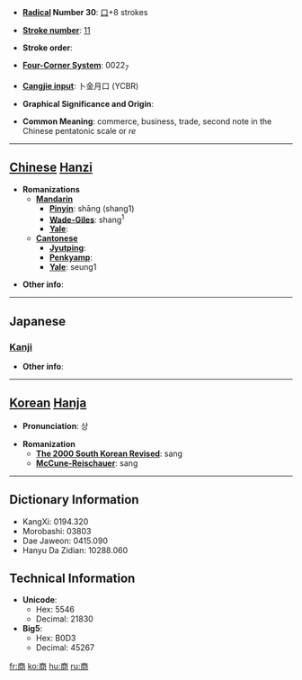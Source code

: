 * '''[[Wiktionary:Chinese radical index| Radical]] Number 30''': [[Wiktionary:Chinese radical index 口|口]]+8 strokes

* '''[[Wiktionary:Chinese total strokes index|Stroke number]]''': [[Wiktionary:Chinese total strokes index 11|11]]

* '''Stroke order''': 

* '''[[Wiktionary:Chinese four corner index|Four-Corner System]]''': 0022<sub>7</sub>

* '''[[Wiktionary:Chinese Cangjie index|Cangjie input]]''': 卜金月口 (YCBR)

* '''Graphical Significance and Origin''': 

* '''Common Meaning''': commerce, business, trade, second note in the Chinese pentatonic scale or ''re''

----

== [[Chinese]] [[Hanzi]] ==

* '''Romanizations'''
** '''[[Mandarin]]'''
*** '''[[Pinyin]]''': shāng (shang1)
*** '''[[Wade-Giles]]''': shang<sup>1</sup>
*** '''[[Yale]]''': 
** '''[[Cantonese]]'''
*** '''[[Jyutping]]''':
*** '''[[Penkyamp]]''': 
*** '''[[Yale]]''': seung1

* '''Other info''': 

----

==Japanese==
===[[Kanji]]===
{{kanji|on readings=[[しょう]] (shō)
|kun readings=[[あきなう]] (akinau)
}}

* '''Other info''':  

----

== [[Korean]] [[Hanja]] ==

* '''Pronunciation''': 상

* '''Romanization'''
** '''[[The 2000 South Korean Revised Romanization|The 2000 South Korean Revised]]''': sang
** '''[[McCune-Reischauer]]''': sang

----

== Dictionary Information ==

* KangXi: 0194.320
* Morobashi: 03803
* Dae Jaweon: 0415.090
* Hanyu Da Zidian: 10288.060

== Technical Information ==

* '''Unicode''':
** Hex: 5546
** Decimal: 21830
* '''Big5''':
** Hex: B0D3
** Decimal: 45267

[[fr:商]]
[[ko:商]]
[[hu:商]]
[[ru:商]]